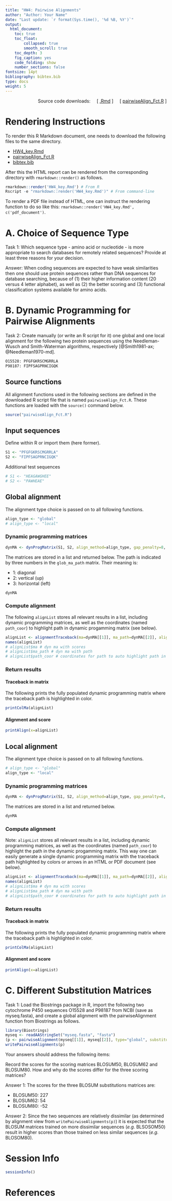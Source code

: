 ```yaml
---
title: "HW4: Pairwise Alignments" 
author: "Author: Your Name"
date: "Last update: `r format(Sys.time(), '%d %B, %Y')`" 
output:
  html_document:
    toc: true
    toc_float:
        collapsed: true
        smooth_scroll: true
    toc_depth: 3
    fig_caption: yes
    code_folding: show
    number_sections: false
fontsize: 14pt
bibliography: bibtex.bib
type: docs
weight: 5
---
```


<!---
- Compile from command-line
Rscript -e "rmarkdown::render('HW4_key.Rmd', c('html_document'), clean=FALSE)"
-->

<div style="text-align: right"> 
Source code downloads: &nbsp; &nbsp;
[ [.Rmd](https://raw.githubusercontent.com/tgirke/GEN242/main/content/en/assignments/Homework/HW04/hw4_solution/HW4_key.Rmd) ] &nbsp; &nbsp; 
[ [pairwiseAlign_Fct.R](https://raw.githubusercontent.com/tgirke/GEN242/main/content/en/assignments/Homework/HW04/hw4_solution/pairwiseAlign_Fct.R) ]
</div>

# Rendering Instructions 

To render this R Markdown document, one needs to download the following files to the same directory.

+ [HW4_key.Rmd](https://raw.githubusercontent.com/tgirke/GEN242/main/content/en/assignments/Homework/HW04/hw4_solution/HW4_key.Rmd)
+ [pairwiseAlign_Fct.R](https://raw.githubusercontent.com/tgirke/GEN242/main/content/en/assignments/Homework/HW04/hw4_solution/pairwiseAlign_Fct.R)
+ [bibtex.bib](https://raw.githubusercontent.com/tgirke/GEN242/main/content/en/assignments/Homework/HW04/hw4_solution/bibtex.bib)

After this the HTML report can be rendered from the corresponding directory with `rmarkdown::render()` as follows. 

```r
rmarkdown::render('HW4_key.Rmd') # From R
Rscript -e "rmarkdown::render('HW4_key.Rmd')" # From command-line
```

To render a PDF file instead of HTML, one can instruct the rendering function to do so like this: `rmarkdown::render('HW4_key.Rmd', c('pdf_document')`.

# A. Choice of Sequence Type
Task 1: Which sequence type - amino acid or nucleotide - is more appropriate to search databases 
for remotely related sequences? Provide at least three reasons for your decision.

Answer: When coding sequences are expected to have weak similarities then one
should use protein sequences rather than DNA sequences for database searching, 
because of (1) their higher information content (20 versus 4 letter alphabet), 
as well as (2) the better scoring and (3) functional classification systems available 
for amino acids.

# B. Dynamic Programming for Pairwise Alignments

Task 2: Create manually (or write an R script for it) one global and one local
alignment for the following two protein sequences using the Needleman-Wusch and
Smith-Waterman algorithms, respectively [@Smith1981-ax; @Needleman1970-md].

```sh
O15528: PFGFGKRSCMGRRLA
P98187: FIPFSAGPRNCIGQK
```

## Source functions 

All alignment functions used in the following sections are defined in the downloaded R script file
that is named `pairwiseAlign_Fct.R`. These functions are loaded with the `source()` command below.

```r
source("pairwiseAlign_Fct.R")
```

## Input sequences

Define within R or import them (here former).

```r
S1 <- "PFGFGKRSCMGRRLA"
S2 <- "FIPFSAGPRNCIGQK"
```

Additional test sequences

```r
# S1 <- "HEAGAWGHEE"
# S2 <- "PAWHEAE"
```

## Global alignment 

The alignment type choice is passed on to all following functions.

```r
align_type <- "global"
# align_type <- "local"
```

### Dynamic programming matrices 

```r
dynMA <- dynProgMatrix(S1, S2, align_method=align_type, gap_penalty=8, substitutionMA="BLOSUM50")
```

The matrices are stored in a list and returned below. The path is indicated by three numbers in the `glob_ma_path` matrix.
Their meaning is: 

+ 1: diagonal
+ 2: vertical (up)
+ 3: horizontal (left)

```r
dynMA
```

### Compute alignment

The following `alignList` stores all relevant results in a list, including dynamic 
programming matrices, as well as the coordinates (named `path_coor`) to highlight path in 
dynamic progamming matrix (see below). 

```r
alignList <- alignmentTraceback(ma=dynMA[[1]], ma_path=dynMA[[2]], align_method=align_type) 
names(alignList)
# alignList$ma # dyn ma with scores
# alignList$ma_path # dyn ma with path
# alignList$path_coor # coordinates for path to auto highlight path in HTML/PDF table
```

### Return results

#### Traceback in matrix 

The following prints the fully populated dynamic programming matrix where the traceback 
path is highlighted in color.

```r
printColMa(alignList)
```

#### Alignment and score

```r
printAlign(x=alignList)
```

## Local alignment 

The alignment type choice is passed on to all following functions.

```r
# align_type <- "global"
align_type <- "local"
```

### Dynamic programming matrices 

```r
dynMA <- dynProgMatrix(S1, S2, align_method=align_type, gap_penalty=8, substitutionMA="BLOSUM50")
```

The matrices are stored in a list and returned below.

```r
dynMA
```

### Compute alignment

Note: `alignList` stores all relevant results in a list, including dynamic 
programming matrices, as well as the coordinates (named `path_coor`) to highlight the path in 
the dynamic progamming matrix. This way one can easily generate a single dynamic programming matrix
with the traceback path highlighted by colors or arrows in an HTML or PDF document (see below).

```r
alignList <- alignmentTraceback(ma=dynMA[[1]], ma_path=dynMA[[2]], align_method=align_type) 
names(alignList)
# alignList$ma # dyn ma with scores
# alignList$ma_path # dyn ma with path
# alignList$path_coor # coordinates for path to auto highlight path in HTML/PDF table
```

### Return results

#### Traceback in matrix 

The following prints the fully populated dynamic programming matrix where the traceback 
path is highlighted in color.

```r
printColMa(alignList)
```

#### Alignment and score

```r
printAlign(x=alignList)
```

# C. Different Substitution Matrices
Task 1: Load the Biostrings package in R, import the following two cytochrome
P450 sequences O15528 and P98187 from NCBI (save as myseq.fasta), and create a
global alignment with the pairwiseAlignment function from Biostrings as
follows.

```r
library(Biostrings)
myseq <- readAAStringSet("myseq.fasta", "fasta")
(p <- pairwiseAlignment(myseq[[1]], myseq[[2]], type="global", substitutionMatrix="BLOSUM50"))
writePairwiseAlignments(p)
```

Your answers should address the following items:

Record the scores for the scoring matrices BLOSUM50, BLOSUM62 and BLOSUM80.
How and why do the scores differ for the three scoring matrices?

Answer 1: The scores for the three BLOSUM substitutions matrices are:

+ BLOSUM50: 227 
+ BLOSUM62: 54
+ BLOSUM80: -52

Answer 2: Since the two sequences are relatively dissimilar (as determined by alignment view from
`writePairwiseAlignments(p)`) it is expected that the BLOSUM matrices trained on more dissimilar
sequences (_e.g._ BLSOSOM50) result in higher scores than those trained on less similar 
sequences (_e.g._ BLOSOM80).


# Session Info

```r
sessionInfo()
```

# References

